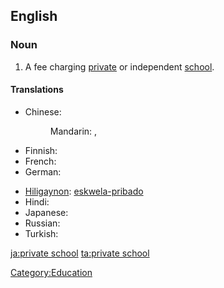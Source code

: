 ==English==

===Noun===
{{en-noun}}

# {{North America|Australia}} A fee charging [[private]] or independent [[school]].

====Translations====
{{trans-top|fee charging school}}
* Chinese:
*: Mandarin: {{t|zh|私立學校|sc=Hani}}, {{t|zh|私立学校|tr=sīlì xuéxiào|sc=Hani}}
* Finnish: {{t-|fi|yksityiskoulu}}
* French: {{t|fr|école privée|f}}
* German: {{t+|de|Privatschule|f}}
{{trans-mid}}
* [[Hiligaynon]]: [[eskwela-pribado]]
* Hindi: {{t|hi|प्राइवेट स्कूल|m|tr=prā'iveṭ skūl|sc=Deva}}
* Japanese: {{t|ja|私立学校|tr=しりつがっこう, shiritsu gakkō|sc=Jpan}}
* Russian: {{t|ru|частная школа|f|tr=částnaja škóla|sc=Cyrl}}
* Turkish: {{t+|tr|özel okul}}
{{trans-bottom}}

[[Category:Education]]

[[ja:private school]]
[[ta:private school]]